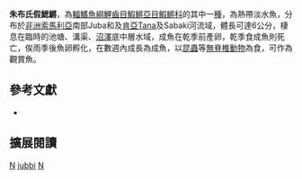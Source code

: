 {{Speciesbox 
| taxon = Nothobranchius jubbi
| status = LC
| status_system = IUCN3.1
| authority =  [[Wildekamp|Wildekamp]] & [[Berkenkamp|Berkenkamp]], 1979
| synonyms =*''Nothobranchius jubbi jubbi, Wildekamp & Berkenkamp, 1979''
*''Notobranchius jubbi, Wildekamp & Berkenkamp, 1979''
*''Nothobranchius cyaneus, Seegers, 1981''
}}
'''朱布氏假鰓鱂'''，為[[輻鰭魚綱|輻鰭魚綱]][[鯉齒目|鯉齒目]][[鰕鱂亞目|鰕鱂亞目]][[鰕鱂科|鰕鱂科]]的其中一[[種|種]]，為熱帶淡水魚，分布於[[非洲|非洲]][[索馬利亞|索馬利亞]]南部Juba和及[[肯亞|肯亞]]Tana及Sabaki河流域，體長可達6公分，棲息在臨時的池塘、溝渠、[[沼澤|沼澤]]底中層水域，成魚在乾季前產卵，乾季食成魚則死亡，俟雨季後魚卵孵化，在數週內成長為成魚，以[[昆蟲|昆蟲]]等[[無脊椎動物|無脊椎動物]]為食，可作為觀賞魚。
== 參考文獻 ==
*{{FishBase_species|genus=Nothobranchius|species=jubbi|year=2014|month=8}}

== 擴展閱讀 ==
{{refbegin}}
{{wikispecies-inline|Nothobranchius jubbi|朱布氏假鰓鱂}}
{{refend}}
{{Taxonbar|from=Q2236583}}

[[Category:觀賞魚|N]]
[[Category:假鰓鱂屬|jubbi]]
[[Category:1979年描述的鱼类|N]]